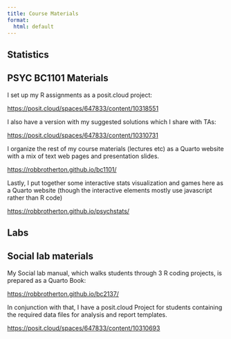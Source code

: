 ```yaml
---
title: Course Materials
format: 
  html: default
---
```


## Statistics

::: callout-note
## PSYC BC1101 Materials

I set up my R assignments as a posit.cloud project:

<https://posit.cloud/spaces/647833/content/10318551>

I also have a version with my suggested solutions which I share with TAs:

<https://posit.cloud/spaces/647833/content/10310731>

I organize the rest of my course materials (lectures etc) as a Quarto website with a mix of text web pages and presentation slides.

<https://robbrotherton.github.io/bc1101/>

Lastly, I put together some interactive stats visualization and games here as a Quarto website (though the interactive elements mostly use javascript rather than R code)

<https://robbrotherton.github.io/psychstats/>
:::

## Labs

::: callout-note
## Social lab materials

My Social lab manual, which walks students through 3 R coding projects, is prepared as a Quarto Book:

<https://robbrotherton.github.io/bc2137/>

In conjunction with that, I have a posit.cloud Project for students containing the required data files for analysis and report templates.

<https://posit.cloud/spaces/647833/content/10310693>
:::
